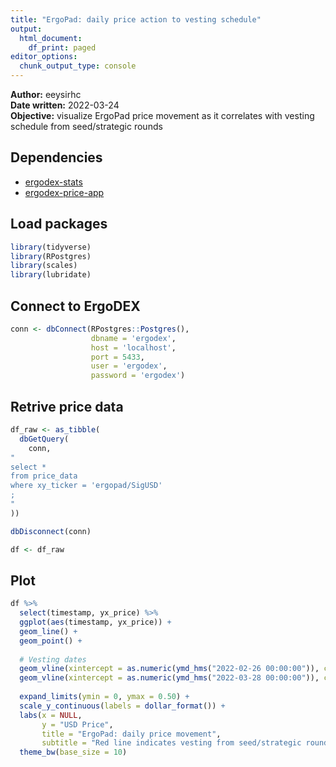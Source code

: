 ```yaml
---
title: "ErgoPad: daily price action to vesting schedule"
output:
  html_document:
    df_print: paged
editor_options:
  chunk_output_type: console
---
```


**Author:** eeysirhc  
**Date written:** 2022-03-24  
**Objective:** visualize ErgoPad price movement as it correlates with vesting schedule from seed/strategic rounds  

## Dependencies
* [ergodex-stats](https://github.com/bazuaal/ergodex-stats)
* [ergodex-price-app](https://github.com/Eeysirhc/ergodex-price-app)

## Load packages
```r
library(tidyverse)
library(RPostgres)
library(scales)
library(lubridate)
```

## Connect to ErgoDEX
```r
conn <- dbConnect(RPostgres::Postgres(),
                  dbname = 'ergodex', 
                  host = 'localhost', 
                  port = 5433,
                  user = 'ergodex',
                  password = 'ergodex')
```


## Retrive price data
```r
df_raw <- as_tibble(
  dbGetQuery(
    conn, 
"
select *
from price_data
where xy_ticker = 'ergopad/SigUSD'
;
"
))

dbDisconnect(conn)

df <- df_raw
```

## Plot
```r
df %>% 
  select(timestamp, yx_price) %>% 
  ggplot(aes(timestamp, yx_price)) +
  geom_line() +
  geom_point() +
  
  # Vesting dates
  geom_vline(xintercept = as.numeric(ymd_hms("2022-02-26 00:00:00")), color = 'red', lty = 2) +
  geom_vline(xintercept = as.numeric(ymd_hms("2022-03-28 00:00:00")), color = 'red', lty = 2) +
  
  expand_limits(ymin = 0, ymax = 0.50) +
  scale_y_continuous(labels = dollar_format()) +
  labs(x = NULL,
       y = "USD Price",
       title = "ErgoPad: daily price movement",
       subtitle = "Red line indicates vesting from seed/strategic rounds") +
  theme_bw(base_size = 10)
```






